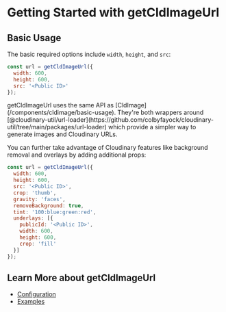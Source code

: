 

<Head>
  <title>getCldImageUrl - Next Cloudinary</title>
  <meta name="og:title" content="Getting Started with getCldImageUrl - Next Cloudinary" />
  <meta name="og:url" content={`https://next-cloudinary.spacejelly.dev/components/getcldimageurl/basic-usage`} />
</Head>

<OgImage
  title="getCldImageUrl"
  twitterTitle="Getting Started with getCldImageUrl"
/>

# Getting Started with getCldImageUrl

## Basic Usage

The basic required options include `width`, `height`, and `src`:

```js
const url = getCldImageUrl({
  width: 600,
  height: 600,
  src: '<Public ID>'
});
```

<Callout emoji={false}>
  getCldImageUrl uses the same API as [CldImage](/components/cldimage/basic-usage). They're both wrappers around [@cloudinary-util/url-loader](https://github.com/colbyfayock/cloudinary-util/tree/main/packages/url-loader) which provide a simpler way to generate images and Cloudinary URLs.
</Callout>

You can further take advantage of Cloudinary features like background removal and overlays by adding additional props:

```js
const url = getCldImageUrl({
  width: 600,
  height: 600,
  src: '<Public ID>',
  crop: 'thumb',
  gravity: 'faces',
  removeBackground: true,
  tint: '100:blue:green:red',
  underlays: [{
    publicId: '<Public ID>',
    width: 600,
    height: 600,
    crop: 'fill'
  }]
});
```

## Learn More about getCldImageUrl
* [Configuration](/components/getcldimageurl/configuration)
* [Examples](/components/getcldimageurl/examples)